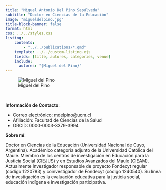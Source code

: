 ```yaml
---
title: "Miguel Antonio Del Pino Sepúlveda"
subtitle: "Doctor en Ciencias de la Educación"
image: "migueldelpino.jpg"
title-block-banner: false
format: html
css: ../../styles.css
listing:
    contents:
        - "../../publications/*.qmd"
    template: ../../custom-listing.ejs
    fields: [title, autores, categories, venue]
    include:
      autores: "{Miguel del Pino}"
---
```


::: {.profile-image}
![Miguel del Pino](migueldelpino.jpg "Miguel del Pino")
:::
<br>

**Información de Contacto**:

- Correo electrónico: mdelpino@ucm.cl
- Afiliación: Facultad de Ciencias de la Salud
- ORCID: 0000-0003-3379-3994

**Sobre mí**:

Doctor en Ciencias de la Educación (Universidad Nacional de Cuyo, Argentina). Académico categoría adjunto de la Universidad Católica del Maule.  Miembro de los centros de investigación en Educación para la Justicia Social (CIEJUS) y en Estudios Avanzados del Maule (CIEAM). Actualmente Investigador responsable de proyecto Fondecyt regular (código 1220783) y coinvestigador de Fondecyt (código 1240540). Su línea de investigación es la evaluación educativa para la justicia social, educación indígena e investigación participativa.
